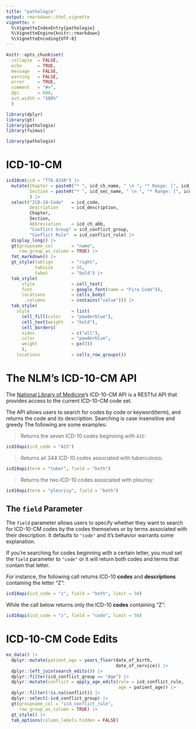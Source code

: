 ```yaml
---
title: "pathologie"
output: rmarkdown::html_vignette
vignette: >
  %\VignetteIndexEntry{pathologie}
  %\VignetteEngine{knitr::rmarkdown}
  %\VignetteEncoding{UTF-8}
---
```


```r
knitr::opts_chunk$set(
  collapse  = FALSE,
  echo      = TRUE,
  message   = FALSE, 
  warning   = FALSE,
  error     = TRUE,
  comment   = "#>",
  dpi       = 600, 
  out.width = "100%"
  )

library(dplyr)
library(gt)
library(pathologie)
library(fuimus)
```

```r
library(pathologie)
```


# ICD-10-CM

```r
icd10cm(icd = "T76.02XA") |> 
  mutate(Chapter = paste0("* ", icd_ch_name, " \n ", "* Range: [", icd_ch_range, "]"),
         Section = paste0("* ", icd_sec_name, " \n ", "* Range: [", icd_sec_range, "]")
         ) |>
  select("ICD-10-Code"   = icd_code, 
         Description     = icd_description, 
         Chapter,
         Section,
         Abbreviation    = icd_ch_abb,
         "Conflict Group" = icd_conflict_group,
         "Conflict Rule"  = icd_conflict_rule) |> 
  display_long() |>
  gt(groupname_col       = "name", 
     row_group_as_column = TRUE) |>
  fmt_markdown() |> 
  gt_style(tablign       = "right", 
           tabsize       = 16, 
           tabwt         = "bold") |> 
  tab_style(
      style              = cell_text(
      font               = google_font(name = "Fira Code")),
      locations          = cells_body(
        columns          = contains("value"))) |>
  tab_style(
    style                = list(
      cell_fill(color    = "powderblue"),
      cell_text(weight   = "bold"),
      cell_borders(
      sides              = c("all"),
      color              = "powderblue",
      weight             = px(3))
      ),
    locations            = cells_row_groups())
```


# The NLM's ICD-10-CM API

The [National Library of Medicine](https://clinicaltables.nlm.nih.gov/apidoc/icd10cm/v3/doc.html)'s ICD-10-CM API is a RESTful API that provides access to the current ICD-10-CM code set. 

The API allows users to search for codes by code or keyword(term), and returns the code and its description. Searching is case insensitive and greedy The following are some examples:


> Returns the seven ICD-10 codes beginning with `A15`:

```r
icd10api(icd_code = "A15")
```

> Returns all 344 ICD-10 codes associated with tuberculosis:

```r
icd10api(term = "tuber", field = "both")
```

> Returns the two ICD-10 codes associated with pleurisy:

```r
icd10api(term = "pleurisy", field = "both")
```

## The `field` Parameter

The `field` parameter allows users to specify whether they want to search for ICD-10-CM codes by the codes themselves or by terms associated with their description. It defaults to `"code"` and it's behavior warrants some explanation.

If you're searching for codes beginning with a certain letter, you must set the `field` parameter to `"code"` or it will return both codes and terms that contain that letter. 


For instance, the following call returns ICD-10 **codes** and **descriptions** containing the letter "Z":


```r
icd10api(icd_code = "z", field = "both", limit = 50)
```


While the call below returns only the ICD-10 **codes** containing "Z":


```r
icd10api(icd_code = "z", field = "code", limit = 50)
```


# ICD-10-CM Code Edits

```r
ex_data() |>
  dplyr::mutate(patient_age = years_floor(date_of_birth,
                                          date_of_service)) |>
  dplyr::left_join(search_edits()) |>
  dplyr::filter(icd_conflict_group == "Age") |>
  dplyr::mutate(conflict = apply_age_edits(rule = icd_conflict_rule,
                                           age = patient_age)) |>
  dplyr::filter(!is.na(conflict)) |> 
  dplyr::select(-icd_conflict_group) |>
  gt(groupname_col = "icd_conflict_rule",
     row_group_as_column = TRUE) |> 
  gt_style() |> 
  tab_options(column_labels.hidden = FALSE)
```


